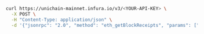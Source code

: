 
<Tabs>
  <TabItem value="curl">

```bash
curl https://unichain-mainnet.infura.io/v3/<YOUR-API-KEY> \
  -X POST \
  -H "Content-Type: application/json" \
  -d '{"jsonrpc": "2.0", "method": "eth_getBlockReceipts", "params": ["latest"], "id": 1}'
```

  </TabItem>
</Tabs>
